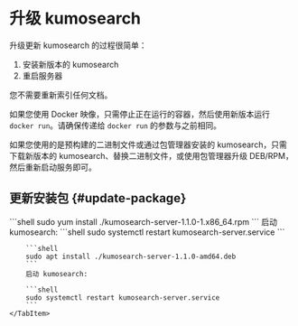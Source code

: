 

# 升级 kumosearch

升级更新 kumosearch 的过程很简单：

1. 安装新版本的 kumosearch
2. 重启服务器

您不需要重新索引任何文档。

如果您使用 Docker 映像，只需停止正在运行的容器，然后使用新版本运行 `docker run`。请确保传递给 `docker run` 的参数与之前相同。

如果您使用的是预构建的二进制文件或通过包管理器安装的 kumosearch，只需下载新版本的 kumosearch、替换二进制文件，或使用包管理器升级 DEB/RPM，然后重新启动服务即可。

## 更新安装包 {#update-package}

<Tabs>
    <TabItem value="RPM" label="RPM" default>
    ```shell
    sudo yum install ./kumosearch-server-1.1.0-1.x86_64.rpm
    ```
    启动 kumosearch:
    ```shell
    sudo systemctl restart kumosearch-server.service
    ```
    </TabItem>
    <TabItem value="DEB" label="DEB" default>

        ```shell
        sudo apt install ./kumosearch-server-1.1.0-amd64.deb
        ```
        启动 kumosearch:

        ```shell
        sudo systemctl restart kumosearch-server.service
        ```
    </TabItem>
</Tabs>
